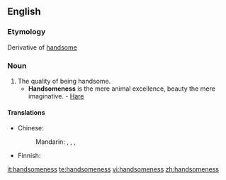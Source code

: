 ==English==

===Etymology===
Derivative of [[handsome]]

===Noun===
{{en-noun|-}}

# The quality of being handsome.
#* '''Handsomeness''' is the mere animal excellence, beauty the mere imaginative. - [[Hare]]

====Translations====
{{trans-top|quality of being handsome}}
* Chinese:
*: Mandarin: {{t|zh|帥氣|sc=Hani}}, {{t|zh|帅气|tr=shuàiqi|sc=Hani}}, {{t|zh|俊俏|tr=jùnqiào|sc=Hani}}, {{t|zh|漂亮|tr=piàoliang|sc=Hani}}
{{trans-mid}}
* Finnish: {{t|fi|komeus}}
{{trans-bottom}}

[[it:handsomeness]]
[[te:handsomeness]]
[[vi:handsomeness]]
[[zh:handsomeness]]